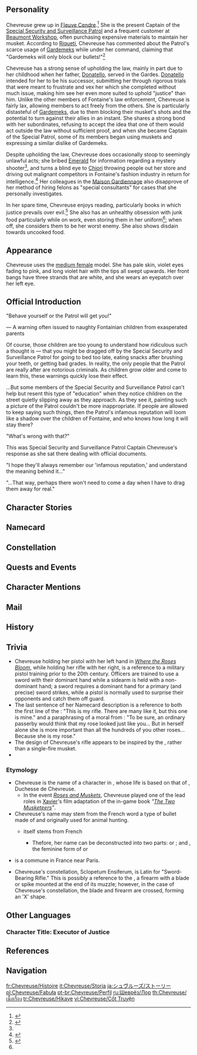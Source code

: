{{CharacterTabs}}
{{Quote|The renowned Captain of the Special Security and Surveillance Patrol, always true to her own sense of "justice."|Description from the Official Website<ref>Official Genshin Impact Website: [https://genshin.hoyoverse.com/en/character/Fontaine?char=8 Chevreuse]</ref>}}
==Personality==
{{Quote|The captain of the Special Security and Surveillance Patrol, who wears justice as an ever-present seal upon her heart. Her musket shall only ever point at the guilty.|In-game character attributes and profile page text}}
Chevreuse grew up in [[Court of Fontaine: Fleuve Cendre|Fleuve Cendre]].<ref name="Fiction and Reality">{{Ref/Quest|Fiction and Reality Inside and Outside the Frame (Quest)}}</ref> She is the present Captain of the [[Special Security and Surveillance Patrol]] and a frequent customer at [[Beaumont Workshop]], often purchasing expensive materials to maintain her musket. According to [[Riqueti]], Chevreuse has commented about the Patrol's scarce usage of [[Gardemek]]s while under her command, claiming that "Gardemeks will only block our bullets!"<ref name="Riqueti">{{Ref/NPC|Riqueti}}</ref>

Chevreuse has a strong sense of upholding the law, mainly in part due to her childhood when her father, [[Donatello]], served in the Gardes. [[Donatello]] intended for her to be his successor, submitting her through rigorous trials that were meant to frustrate and vex her which she completed without much issue, making him see her even more suited to uphold "justice" than him. Unlike the other members of Fontaine's law enforcement, Chevreuse is fairly lax, allowing members to act freely from the others. She is particularly distasteful of [[Gardemek]]s, due to them blocking their musket's shots and the potential to turn against their allies in an instant. She shares a strong bond with her subordinates, refusing to accept the idea that one of them would act outside the law without sufficient proof, and when she became Captain of the Special Patrol, some of its members began using muskets and expressing a similar dislike of Gardemeks.

Despite upholding the law, Chevreuse does occasionally stoop to seemingly unlawful acts; she bribed [[Emerald]] for information regarding a mystery shooter<ref name="Fiction and Reality" />, and turns a blind eye to [[Chiori]] throwing people out her store and driving out malignant competitors in Fontaine's fashion industry in return for intelligence.<ref>{{Ref/VO|Chevreuse|About Chiori}}</ref> Her colleagues in the [[Maison Gardiennage]] also disapprove of her method of hiring felons as "special consultants" for cases that she personally investigates.

In her spare time, Chevreuse enjoys reading, particularly books in which justice prevails over evil.<ref>{{Ref/Quest|The Crack of Muskets Breaking the Silence (Quest)}}</ref> She also has an unhealthy obsession with junk food particularly while on work, even storing them in her uniform<ref name="Fiction and Reality" />; when off, she considers them to be her worst enemy. She also shows disdain towards uncooked food.

==Appearance==
{{See also|Guardian's Gun}}
<!-- Keep appearance section short and concise. Limit to 3-4 sentences. Outfits should be described on the outfit pages. -->
Chevreuse uses the [[:Category:Medium Female Characters|medium female]] model. She has pale skin, violet eyes fading to pink, and long violet hair with the tips all swept upwards. Her front bangs have three strands that are white, and she wears an eyepatch over her left eye.

==Official Introduction==
<!-- Article from Hoyolab -->
{{Official Introduction
|title     = Righteous Enforcer of the Law
|link      = https://www.hoyolab.com/article/22786617
|character = Chevreuse
}}
{{Quote|...Captain Chevreuse, once again I implore you, we must tighten up the Special Security and Surveillance Patrol's entry requirements. Right now, we count among our members petty crooks who have burgled all over the Court of Fontaine, street fighters whose only concern is getting rich, and even a bandit whose band of cronies almost succeeded in robbing a bank! If you hadn't personally caught him red-handed — scoping the place out under the guise of being an investor — they might very well have pulled it off... For pity's sake, we're supposed to be the Maison Gardiennage! Even if just to preserve our image, please consider doing something!|The ninth in a series of pleading letters sent to Chevreuse by Captain Grosrochard of the Gardes}}
"Behave yourself or the Patrol will get you!"

&mdash; A warning often issued to naughty Fontainian children from exasperated parents

Of course, those children are too young to understand how ridiculous such a thought is &mdash; that you might be dragged off by the Special Security and Surveillance Patrol for going to bed too late, eating snacks after brushing your teeth, or getting bad grades. In reality, the only people that the Patrol are really after are notorious criminals. As children grow older and come to learn this, these warnings quickly lose their effect.

...But some members of the Special Security and Surveillance Patrol can't help but resent this type of "education" when they notice children on the street quietly slipping away as they approach. As they see it, painting such a picture of the Patrol couldn't be more inappropriate. If people are allowed to keep saying such things, then the Patrol's infamous reputation will loom like a shadow over the children of Fontaine, and who knows how long it will stay there?

"What's wrong with that?"

This was Special Security and Surveillance Patrol Captain Chevreuse's response as she sat there dealing with official documents.

"I hope they'll always remember our 'infamous reputation,' and understand the meaning behind it..."

"...That way, perhaps there won't need to come a day when I have to drag them away for real."

==Character Stories==
{{Character Story
|title1        = Character Details
|text1         = <p>In the Court of Fontaine, where the corpus juris is exceedingly well-developed &mdash; some might even say convoluted &mdash; there are many odd ordinances that can confound and confuse foreign tourists.</p><!--
              --><p>For example, fruit tarts may not be placed directly on unheated platters, unfinished Fonta may not be intentionally placed in the middle of roads, and one must not forget to trim the claws of pet felines...</p><!--
              --><p>Violations are thus difficult to avoid. But Fontainians are quite familiar with such matters, quickly ascertaining the gravity of an offense and deciding on a course of action based on the identity of the one sent to deal with the matter.</p><!--
              --><p>If it is only a member of the establishment's staff, then perhaps a simple debate will be sufficient to resolve the issue; who doesn't enjoy a lively atmosphere? If it is a uniformed Gestionnaire, then all onlookers will have to suffer through an insufferably long-winded admonishment, and it's best to vacate the premises. If it is an officer of the Maison Gardiennage, then the parties involved won't get off scot-free, and may even have to pay fines. In this case, it's best to immediately clarify that you are an innocent bystander, and are in no way involved with the case.</p><!--
              --><p>However, if the one to come calling is the Captain of the Special Security and Surveillance Patrol with her tall cap and musket slung across her back, along with a squad of Special Patrol officers...</p><!--
              --><p>Well, that means a particularly vicious case is unfolding, or perhaps a hoodlum is to be violently apprehended, or some fiendish felon has kidnapped a hostage... In any case, the only thing to do in such a situation is to quickly evacuate in accordance with the instructions given by the Special Patrol and give these "Felon Management Specialists" room to work their magic. At the same time, keep a tight leash on your curiosity and do not attempt to conceal yourself in a nearby hidey-hole. seeking to observe their law-enforcement activities from a close distance. Even if you wish to interview them, then wait until their work is done.</p><!--
              --><p>Most importantly, there's no need to feel unsafe, and even less cause for fear.</p><!--
              --><p>For as all Fontainians know, any hope criminals have to escape the long arm of the law flees whenever Captain Chevreuse is on the scene.</p>
|mention1      = 

|title2        = Character Story 1
|friendship2   = 2
|text2         = <p>"If you don't behave, the Special Patrol's going to take you away!"</p><!--
              --><p>Such is the start of many a scolding given by Fontainian parents to a troublemaking child.</p><!--
              --><p>Children who have grown up with such threats from their parents, understand very clearly that the Special Patrol will never take action because a child didn't brush their teeth, slept in, broke a window, or swiped a slice of cake. Still, though they have long since matured into adults, they cannot help but stand up a bit straighter when they see Captain Chevreuse, averting their gaze and instinctually wringing their hands, mortally afraid that they might have committed some offense worthy of arrest without having even been aware of the nature of their crime. Yet despite being crystal clear that these fine officers are fighting crime, and regardless of their reverence for such upstanding upholders of the law, it is truly difficult to suppress the urge to tense up...</p><!--
              --><p>As for this "fearsome, infamous reputation," the Special Patrol themselves are quite exasperated. A member once suggested to Chevreuse that allowing such an "infamous reputation" to circulate is damaging to the Special Patrol's image: "The Special Patrol is an official law enforcement office under the Maison Gardiennage, after all, and if our methods of enforcing the law are more forceful, and the process thereof more intense, it's only because the criminals we deal with are the most vile and violent of them all. So to use the Special Patrol's good name to frighten children really is a bit..."</p><!--
              --><p>"Why not let Chevreuse give The Steambird an interview? Let our Captain stress that the Special Patrol is a law enforcement organization only focused on dealing with the worst offenders, and everything it does is to safeguard Fontaine's safety and stability, in pursuit of which it would never accost citizens without good cause..."</p><!--
              --><p>Yet Chevreuse vetoed this suggestion.</p><!--
              --><p>"If such a reputation has really become so deeply embedded in the minds of the people, and it sticks with them for a lifetime, then there's a chance that when someone considers taking things a step too far, fear inspired by our 'infamous reputation' may pull them back from the edge."</p><!--
              --><p>"...If so, then there'll be no need for us to actually take them away someday."</p>
|mention2      = 

|title3        = Character Story 2
|friendship3   = 3
|text3         = <p>As one of the departments central to upholding the binding nature of Fontaine's laws and decrees, the "Court of Fontaine Grand Maison Gardiennage" is a solemn and dignified institution, and all law enforcement personnel must undergo rigorous examinations and instruction. Their every word and action reflects on the Maison Gardiennage, and represents the laws of the Court of Fontaine, so there is zero room for errors or negligence.</p><!--
              --><p>However, the way the Special Security and Surveillance Patrol of the Court of Fontaine does things is markedly different from other law enforcement agencies. Members are not required to use standardized weapons, nor must they wear uniforms outside of formal occasions... Additionally, after Chevreuse took command of the Special Patrol, many of its members began using muskets as part of their law enforcement arsenals, and some even began to refuse to go on missions with Gardemeks on the basis that not only can an immobile meka block their line of fire, but there's a distinct danger of criminals taking control of said meka and turning them against the squad. Furthermore, when selecting recruits, the Special Patrol will even accept the descendants of criminals whose households had been stripped of all honor...</p><!--
              --><p>For the sake of quickly solving the most heinous of cases, the Maison Gardiennage is willing to overlook all those issues, displaying great forbearance towards Chevreuse and the Special Patrol. But what they simply cannot abide is how Chevreuse is willing to invite serious felons to participate in cases she is handling as "special consultants."</p><!--
              --><p>Though Chevreuse stridently maintains that this is purely to catch vicious criminals as soon as possible, many colleagues still believe that relying on lawbreakers to help arrest lawbreakers is an insult to both the laws of Fontaine and those who enforce them. Should such humiliations continue, what dignity would remain for the Maison Gardiennage and the law itself?</p><!--
              --><p>Faced with such pointed questions, Chevreuse always gives the same simple response:</p><!--
              --><p>"The greatest insult to the law is a criminal roaming free and unpunished."</p><!--
              --><p>"And as for the 'dignity' of the Maison Gardiennage, it isn't even worthy of comparison with the safety of the Court of Fontaine."</p><!--
              --><p>This, too, is one of her father's teachings.</p>
|mention3      = 

|title4        = Character Story 3
|friendship4   = 4
|text4         = <p>"Monsieur Donatello is an upstanding officer of the law."</p><!--
              --><p>When Chevreuse discusses her father with others, she always offers this simple, curt evaluation. This is also one of the only two impressions she has of her father from her childhood.</p><!--
              --><p>Donatello was always busy, leaving hurriedly in the mornings and returning exhausted at night before giving Chevreuse and her mother a hug, gently apologizing for making them wait so long. Sometimes he would return exceptionally late, bringing his daughter sweet treats. Alas, having long since already brushed her teeth, it was also too late for her to have any more sugar.</p><!--
              --><p>Such gifts were a rare treat, and yet their luster would fade by morning, and so Chevreuse's mother would allow little Chevreuse to lick a bit of cream off before sending said dessert to her father's bedroom along with a cup of coffee.</p><!--
              --><p>At this time, her father would always be facing a wall covered in pictures and thumbtacks, at times staring blankly at it, at others pacing in circles, smoking, tousling his hair, and sometimes raising his fists in sudden triumph, before slowly lowering them and helplessly pounding the table&mdash; Chevreuse bore silent witness to all this, peeping in from behind the door.</p><!--
              --><p>Sometimes, when she ran into her father on the street, she would excitedly wave, but at most he would return a slight smile before throwing himself back into his myriad tasks.</p><!--
              --><p>"He's an upright, good man."</p><!--
              --><p>Her mother, neighbors, his colleagues, and even the kids next door all praised her father thusly.</p><!--
              --><p>But one day, those colleagues who were always praising her father as an upstanding man suddenly came knocking at her door.</p><!--
              --><p>Her mother was at a complete loss as she watched them come and go from her home. Though Chevreuse stayed in her room, from the commotion outside her door, she had already vaguely guessed that her father had become a "sinner" like those he had once pursued, and was at that moment awaiting sentencing, and might even be banished to the [[Fortress of Meropide]].</p><!--
              --><p>"Did Papa... do something wrong?"</p><!--
              --><p>This was the question she asked the strange adults beside her. After much choking back of tears, the reply finally came:</p><!--
              --><p>"...Nonetheless, he is an upstanding officer of the law."</p><!--
              --><p>An upstanding sinner.</p><!--
              --><p>This became Chevreuse's second impression of her father from her childhood.</p>
|mention4      = 

|title5        = Character Story 4
|friendship5   = 5
|text5         = <p>Even the most acclaimed authors of Fontaine would struggle to explain to a child why a suspect to whom all the evidence clearly pointed could not be convicted. Why everyone maintained their silence as an innocent officer of the law was falsely accused. Why many who witnessed the crime refused to speak the truth. And why the victim of the miscarriage of justice must pay with their own reputation and future for justice to finally make an appearance.</p><!--
              --><p>Even harder to explain is why the path to justice must be paved with crime.</p><!--
              --><p>But for Chevreuse, what was most concrete were the changes in her life wrought by her entire family moving to the Fleuve Cendre.</p><!--
              --><p>A narrow room, the food less tasty, friends who now never contacted her, and a mother growing more fatigued by the day... Her father's colleagues often came by in plainclothes, bringing all kinds of gifts with them. In addition to their presents, they brought news as well. They told her mother of the appeal they were all working so hard on &mdash; not just the Gardes and the members of the Special Patrol, but even several Gestionnaires who oft worked with them &mdash; and how despite the fact Donatello had broken the law was indisputable and established fact, and legally speaking his sentence could not be commuted or shortened, they at least could ensure he didn't need to endure further castigation. It was all of scant comfort to her mother, whose worries did not subside.</p><!--
              --><p>To take care of her mother, Chevreuse didn't hesitate to take up burdens that one as young as she should never have had to shoulder, stepping into the dark currents that swirled through the Fleuve Cendre.</p><!--
              --><p>Perhaps it was because the residents of the Fleuve Cendre had heard tell of or been on the receiving end of her upright father's care that so many helping hands were extended to her. A well-meaning shop owner gave her a job, and the couple next door often took care of her infirm mother.</p><!--
              --><p>And when the children of the Fleuve Cendre heard that the child of a Garde had come to live among them, they flocked to her like plaintiffs and defendants, seeking her arbitration on all manner of quarrels and disputes.</p><!--
              --><p>"Chevreuse! You gotta uphold justice, y'know!"</p><!--
              --><p>So cried the children with one voice, before laughing as one. They did not truly intend to allow Chevreuse to determine who was at fault, but rather saw it all as merely another game.</p><!--
              --><p>Yet the next day, Chevreuse brought a thick stack of legal materials when she went to see them, along with a notebook newly opened to the first page, and began speaking to the chortling children in a tone most serious.</p><!--
              --><p>"Very well. Let both sides present their evidence."</p><!--
              --><p>And from that day forward, the Fleuve Cendre had one more enforcer of the law &mdash; the littlest one around. But unlike the law enforcement officers aboveground, all judgments rendered by Chevreuse were executed under her personal supervision.</p><!--
              --><p>There in the sewers, she learned many ways to ensure that "justice" would be upheld.</p>
|mention5      = 

|title6        = Character Story 5
|friendship6   = 6
|text6         = <p>"...Then, Ms. Chevreuse, in accordance with the findings of this court, your father did indeed violate the regulations of the Gardes, leaking secret intelligence regarding a serious case, and for this reason, he was exiled to the Fortress of Meropide."</p><!--
              --><p>"From that moment onward, you followed your mother and moved to the Fleuve Cendre... As for your father's charges, and your experiences while living in the Fleuve Cendre, please provide a supplementary statement for this court."</p><!--
              --><p>"Regarding my experiences living in the Fleuve Cendre, my statement is as follows..."</p><!--
              --><p>Her father, Donatello, exiled for violating the law. Her poverty-stricken family forced to move to the Fleuve Cendre. A child of a sinner, unable to work for the Maison Gardiennage, and thus seeking to fight crime as a member of the Special Security and Surveillance Patrol...</p><!--
              --><p>As the Captain of the Special Patrol was hearing her case, Chevreuse found herself explaining herself and reading her statement over and over. Having finished serving his sentence, her father Donatello was now serving in the Special Patrol. He had pored over her statement, and it had nary a single mistake or blemish.</p><!--
              --><p>Though it had been a long time since he was ousted from his former post, Donatello still understood the Maison Gardiennage's thinking. If Chevreuse was to take up the post of Captain of the Special Security and Surveillance Patrol without issue, she would need to provide the good folks at the Maison Gardiennage with a sufficiently "decent" statement, such that they might clearly and firmly &mdash; yet with a bit of wiggle room &mdash; announce her appointment.</p><!--
              --><p>Chevreuse was no longer a child. She knew full well that her father had leaked classified intelligence regarding a major case to utilize the resulting interest from the press to assist in investigating that criminal. After her family moved to the Fleuve Cendre, the Gardes who visited &mdash; ranking officers among them &mdash; had surreptitiously provided aid, so their situation could not be considered too dire. Furthermore, the officers and members of the Special Patrol had made preparations ahead of time for Chevreuse to learn from them in the field, learning all about the relevant work in advance...</p><!--
              --><p>But saying all of that would be of no help to Chevreuse in taking over as Captain.</p><!--
              --><p>Though Donatello was still uneasy about his daughter following in his footsteps, she had completed all the training he had prepared for her. Chevreuse had given it her all, passing even those trials designed expressly to frustrate and vex her.</p><!--
              --><p>As Chevreuse plunged forward in the bone-chillingly freezing winter seas, it seemed to take every last ounce of Donatello's willpower to stand still and watch instead of running forth to cradle her in his embrace. As Chevreuse swam back to his side, trembling and shivering, Donatello knew that his daughter was stronger than he was, and even more suited to uphold "justice."</p><!--
              --><p>But today, let all of that be washed away into eternal silence amid the waters of the Fleuve Cendre.</p><!--
              --><p>For this father and daughter who long ago had swum together in the icy winter seas, it was now time to take a step forward.</p><!--
              --><p>"...My father violated Gardes regulations. The evidence of his guilt is conclusive, and the results of the hearing were correct."</p><!--
              --><p>With her final assertion of the facts of the case, Chevreuse folded up the draft of her speech.</p><!--
              --><p>Hereafter, justice would make its appearance, all in good time.</p>
|mention6      = 

|title7        = The Special Security and Surveillance Patrol Type-II Standard Musket
|friendship7   = 4
|text7         = <p>Compared to the initial configuration, the improved version of the Special Security and Surveillance Patrol's standard musket features a modified butt stock that better fits human shoulders, as well as a longer barrel. Some specialized Type-II muskets feature all-purpose rails attached below the barrel and to the stock. Scopes, grenade launchers, smokescreen launchers, sonic boom launchers, and all kinds of melee weapons are among the various accessories that can be attached to the mounts, allowing them to be adapted for virtually any kind of combat mission.</p><!--
              --><p>However, while she was modifying muskets to improve the team's combat capabilities, Chevreuse also raised the evaluation standards for firearms proficiency, adding several requirements not related to firearms themselves, such as unarmed combat.</p><!--
              --><p>"The raison d'etre for the Special Patrol is capturing criminals, not strutting around showing off your gun!"</p><!--
              --><p>"What are you gonna do, refuse a mission if you can't bring your musket?"</p><!--
              --><p>And thus, thanks to the Type-II Standard Musket, the amount of training required vastly increased once more.</p><!--
              --><p>Naturally, Chevreuse herself completed 100% of every single training program.</p><!--
              --><p>Seeing their captain standing strong like an ironwoman in the middle of the practice field, the members of the patrol spoke out spontaneously, yet with one heart and one voice:</p><!--
              --><p>"Captain, please have mercy on us...!"</p>
|mention7      = 

|title8        = Vision
|friendship8   = 6
|text8         = <p>The Captain of the Special Security and Surveillance Patrol, Chevreuse, rarely discusses how she obtained her Vision of her own accord. To others, she says the reason is because the authority and prestige of the Special Patrol comes from the law and justice. By focusing too much on "Visions," it would only create misunderstandings. To preserve the law's standing, it is better not to discuss such things.</p><!--
              --><p>But those close to Chevreuse know that this Vision is much more akin to a heavy burden for her.</p><!--
              --><p>After Chevreuse joined the Special Patrol, she used her extraordinary talent and perseverance to complete all kinds of internal training programs, memorizing every rule, regulation, and standard for Special Patrol operations along with the related statutes. Without question, she was first in her class, and her pursuit of "justice" was widely admired by other members.</p><!--
              --><p>But the officer in charge of them, Vice Captain Grizzetti, disagreed, and he never selected Chevreuse for field missions. Other members could only guess why: Perhaps it was to protect her? After all, he was once close with her father Donatello, and had taken care of her. They were so close that Chevreuse was said to call him "Uncle Grizzetti." Or maybe he was planning to groom her to take on some particularly important job?</p><!--
              --><p>Chevreuse didn't think about such complicated matters. After the sixth time she was excluded from a mission, she could bear it no longer and finally asked the usually amiable Uncle Grizzetti why he never chose her for fieldwork.</p><!--
              --><p>"You're not ready."</p><!--
              --><p>Came the reply.</p><!--
              --><p>"Fix your conception of justice first, Chevreuse. If your understanding of it is limited to an eye for an eye and a tooth for a tooth, then it would be best for you to leave this place. This is not some lynching site. This is where the voice of justice must ring true."</p><!--
              --><p>At the time, Chevreuse had not yet grasped this, nor did she even know just when she would be ready. Perhaps she would spend her entire life trying to understand. Or perhaps she would have to be ready the very next second.</p><!--
              --><p>Soon, Grizzetti found himself shorthanded during an urgent mission hunting down a gang of notorious criminals. With no choice but to call on Chevreuse, he repeatedly warned her to stay close, follow orders, and not act without permission. And then it was time to move out, and the various members filed out into the howling tempest to close off every possible route the gang of criminals could take.</p><!--
              --><p>Chevreuse and Grizzetti concealed themselves behind some shrubbery, but the criminals did not appear. Just as the two of them began to think their intelligence was mistaken and were preparing to withdraw quietly, a shot rang out from a hidden position, and Grizzetti was struck. Chevreuse counterattacked nearly instantly, using the muzzle flash in the darkness to sight the criminal's position before hitting them with a single precise bullet. But Uncle Grizzetti had already sunk into eternal silence.</p><!--
              --><p>Now, only Chevreuse and the killer remained. The howling wind and torrential downpour would conceal the sound of another gunshot, and the Special Patrol... They might not inquire too closely in the case of how this fiend who had murdered one of their colleagues had been shot dead.</p><!--
              --><p>But more importantly, the killer was right in front of her. If she wished to carry out justice, now was the time. She lifted her musket, aimed right between his eyes... and then lowered the gun.</p><!--
              --><p>The Special Security and Surveillance Patrol speaks only in the name of justice, and true "justice" can only be decided by the courts. Perhaps this was what it meant to be "ready" to become a member of the Special Patrol.</p><!--
              --><p>"This is the Court of Fontaine Special Security and Surveillance Patrol. You are under arrest."</p><!--
              --><p>No sooner had she finished speaking than the killer began to hobble away, seeking to flee without the slightest hesitation. With the crack of a musket, the man was struck squarely in his right leg. He cried out in agony, cursing as he rolled on the ground, finally coming to a stop before the feet of the other Patrol members who had rushed over.</p><!--
              --><p>The "justice" of the law is meted out by the courts, but as for Chevreuse's own personal justice, that is carried out by her alone.</p><!--
              --><p>As Chevreuse finally completely lowered her musket, she had yet to notice a Vision was now hanging from the stock.</p><!--
              --><p>In the lashing wind and rain, its glow was not readily apparent, much like justice yet to be revealed &mdash; pale and dark.</p>
|mention8      = 
}}

==Namecard==
{{Namecard|Chevreuse: Type II}}

==Constellation==
{{Constellation Lore|Sclopetum Ensiferum}}

==Quests and Events==
{{Quests and Events}}

==Character Mentions==
{{Character Mentions}}

==Mail==
{{Mails by Category List|noheader=1}}

==History==
{{Main|Chevreuse/Lore/History}}

==Trivia==
* Chevreuse holding her pistol with her left hand in [[Where the Roses Bloom|''Where the Roses Bloom'']], while holding her rifle with her right, is a reference to a military pistol training prior to the 20th century. Officers are trained to use a sword with their dominant hand while a sidearm is held with a non-dominant hand; a sword requires a dominant hand for a primary (and precise) sword strikes, while a pistol is normally used to surprise their opponents and catch them off guard.
* The last sentence of her Namecard description is a reference to both the first line of the {{w|Rifleman's Creed}}: "This is my rifle. There are many like it, but this one is mine." and a paraphrasing of a moral from ''{{w|The Little Prince}}'': "To be sure, an ordinary passerby would think that my rose looked just like you... But in herself alone she is more important than all the hundreds of you other roses... Because she is my rose."
*The design of Chevreuse's rifle appears to be inspired by the {{w|Colt%27s New Model revolving rifle|Colt Model 1855 Revolving Carbine}}, rather than a single-fire musket.
*{{Furnishing Mentions}}

===Etymology===
* Chevreuse is the name of a character in ''{{w|The Three Musketeers}}'', whose life is based on that of {{w|Marie de Rohan}}, Duchesse de Chevreuse.
** In the event ''[[Roses and Muskets]]'', Chevreuse played one of the lead roles in [[Xavier]]'s film adaptation of the in-game book ''"[[The Two Musketeers]]"''.
* Chevreuse's name may stem from the French word {{Fr|chevrotine|{{w|buckshot}},}} a type of bullet made of {{w|Shot (pellet)|lead shot}} and originally used for animal hunting.
** {{Fr|Chevrotine}} itself stems from French {{Fr|chevrotin|young {{w|roe deer}}.}}
*** Thefore, her name can be deconstructed into two parts: {{Fr|chevreuil|roe deer}} or {{Fr|chèvre|goat}}; and {{Fr|-euse}}, the feminine form of {{Fr|-eur|-er}} or {{Fr|-eux|-ous.}}
* {{w|Chevreuse}} is a commune in France near Paris.
* Chevreuse's constellation, Sclopetum Ensiferum, is Latin for "Sword-Bearing Rifle." This is possibly a reference to the {{w|bayonet}}, a firearm with a blade or spike mounted at the end of its muzzle; however, in the case of Chevreuse's constellation, the blade and firearm are crossed, forming an 'X' shape.
<!--
==Notes==
{{Reflist|note=1}}
-->

==Other Languages==
===Character Title: Executor of Justice===
{{Other Languages
|en       = Executor of Justice
|zhs      = 明律决罚
|zhs_rm   = Mínglǜ Juéfá
|zht      = 明律決罰
|zht_rm   = Mínglǜ Juéfá
|zh_tl    = Manifest Law, Execute Punishment
|ja       = 厳罰を与える法の通暁者
|ja_rm    = Genbatsu wo Ataeru Hou no Tsuugyousha
|ja_tl    = Expert of the Law Delivering Severe Punishment
|ko       = 엄정한 법<->의 집행자
|ko_tl    = Disciplined Executor of Law
|es       = La Ejecutora de la Ley
|es_tl    = The Executor of the Law
|fr       = Exécutrice de la justice
|fr_tl    = Executor of Justice
|ru       = Вершитель правосудия
|ru_tl    = Executor of Justice
|th       = ผู้ผดุงความยุติธรรม
|th_rm    = 
|th_tl    = 
|vi       = Người Thực Thi Công Lý
|vi_tl    = 
|de       = Vollstreckerin des Gesetzes
|de_tl    = Executor of the Law
|id       = Executor of Justice
|pt       = Executora da Justiça
|pt_tl    = 
|tr       = Adaletin Tecellisi
|tr_tl    = 
|it       = Braccio armato della legge
|it_tl    = Armed Arm of the Law
}}

==References==
{{Reflist}}

==Navigation==
{{Character Navbox|Lore}}

[[fr:Chevreuse/Histoire]]
[[it:Chevreuse/Storia]]
[[ja:シュヴルーズ/ストーリー]]
[[pl:Chevreuse/Fabuła]]
[[pt-br:Chevreuse/Perfil]]
[[ru:Шеврёз/Лор]]
[[th:Chevreuse/เนื้อเรื่อง]]
[[tr:Chevreuse/Hikaye]]
[[vi:Chevreuse/Cốt Truyện]]